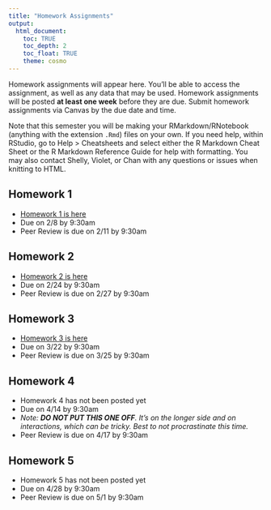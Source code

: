 ```yaml
---
title: "Homework Assignments"
output: 
  html_document:
    toc: TRUE
    toc_depth: 2
    toc_float: TRUE
    theme: cosmo
---
```


Homework assignments will appear here. You'll be able to access the assignment, as well as any data that may be used. Homework assignments will be posted **at least one week** before they are due. Submit homework assignments via Canvas by the due date and time.

Note that this semester you will be making your RMarkdown/RNotebook (anything with the extension `.Rmd`) files on your own. If you need help, within RStudio, go to Help > Cheatsheets and select either the R Markdown Cheat Sheet or the R Markdown Reference Guide for help with formatting. You may also contact Shelly, Violet, or Chan with any questions or issues when knitting to HTML.

## Homework 1
- [Homework 1 is here](homework/homework1.html)
- Due on 2/8 by 9:30am
- Peer Review is due on 2/11 by 9:30am

## Homework 2
- [Homework 2 is here](homework/homework2.html)
- Due on 2/24 by 9:30am
- Peer Review is due on 2/27 by 9:30am

## Homework 3
- [Homework 3 is here](homework/homework3.html)
- Due on 3/22 by 9:30am
- Peer Review is due on 3/25 by 9:30am

## Homework 4
- Homework 4 has not been posted yet
- Due on 4/14 by 9:30am
- *Note: __DO NOT PUT THIS ONE OFF__. It's on the longer side and on interactions, which can be tricky. Best to not procrastinate this time.*
- Peer Review is due on 4/17 by 9:30am

## Homework 5
- Homework 5 has not been posted yet
- Due on 4/28 by 9:30am
- Peer Review is due on 5/1 by 9:30am
